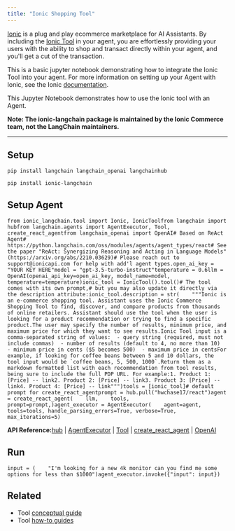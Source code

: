 ```yaml
---
title: "Ionic Shopping Tool"
---
```


[Ionic](https://www.ioniccommerce.com/) is a plug and play ecommerce marketplace for AI Assistants. By including the [Ionic Tool](https://github.com/ioniccommerce/ionic_langchain) in your agent, you are effortlessly providing your users with the ability to shop and transact directly within your agent, and you'll get a cut of the transaction.

This is a basic jupyter notebook demonstrating how to integrate the Ionic Tool into your agent. For more information on setting up your Agent with Ionic, see the Ionic [documentation](https://docs.ioniccommerce.com/introduction).

This Jupyter Notebook demonstrates how to use the Ionic tool with an Agent.

**Note: The ionic-langchain package is maintained by the Ionic Commerce team, not the LangChain maintainers.**

***

## Setup

```
pip install langchain langchain_openai langchainhub
```

```
pip install ionic-langchain
```

## Setup Agent

```
from ionic_langchain.tool import Ionic, IonicToolfrom langchain import hubfrom langchain.agents import AgentExecutor, Tool, create_react_agentfrom langchain_openai import OpenAI# Based on ReAct Agent# https://python.langchain.com/oss/modules/agents/agent_types/react# See the paper "ReAct: Synergizing Reasoning and Acting in Language Models" (https://arxiv.org/abs/2210.03629)# Please reach out to support@ionicapi.com for help with add'l agent types.open_ai_key = "YOUR KEY HERE"model = "gpt-3.5-turbo-instruct"temperature = 0.6llm = OpenAI(openai_api_key=open_ai_key, model_name=model, temperature=temperature)ionic_tool = IonicTool().tool()# The tool comes with its own prompt,# but you may also update it directly via the description attribute:ionic_tool.description = str(    """Ionic is an e-commerce shopping tool. Assistant uses the Ionic Commerce Shopping Tool to find, discover, and compare products from thousands of online retailers. Assistant should use the tool when the user is looking for a product recommendation or trying to find a specific product.The user may specify the number of results, minimum price, and maximum price for which they want to see results.Ionic Tool input is a comma-separated string of values:  - query string (required, must not include commas)  - number of results (default to 4, no more than 10)  - minimum price in cents ($5 becomes 500)  - maximum price in centsFor example, if looking for coffee beans between 5 and 10 dollars, the tool input would be `coffee beans, 5, 500, 1000`.Return them as a markdown formatted list with each recommendation from tool results, being sure to include the full PDP URL. For example:1. Product 1: [Price] -- link2. Product 2: [Price] -- link3. Product 3: [Price] -- link4. Product 4: [Price] -- link""")tools = [ionic_tool]# default prompt for create_react_agentprompt = hub.pull("hwchase17/react")agent = create_react_agent(    llm,    tools,    prompt=prompt,)agent_executor = AgentExecutor(    agent=agent, tools=tools, handle_parsing_errors=True, verbose=True, max_iterations=5)
```

**API Reference:**[hub](https://python.langchain.com/api_reference/langchain/hub/langchain.hub.hub.html) | [AgentExecutor](https://python.langchain.com/api_reference/langchain/agents/langchain.agents.agent.AgentExecutor.html) | [Tool](https://python.langchain.com/api_reference/core/tools/langchain_core.tools.simple.Tool.html) | [create\_react\_agent](https://python.langchain.com/api_reference/langchain/agents/langchain.agents.react.agent.create_react_agent.html) | [OpenAI](https://python.langchain.com/api_reference/openai/llms/langchain_openai.llms.base.OpenAI.html)

## Run

```
input = (    "I'm looking for a new 4k monitor can you find me some options for less than $1000")agent_executor.invoke({"input": input})
```

## Related

* Tool [conceptual guide](/oss/concepts/tools)
* Tool [how-to guides](/oss/how_to/#tools)
